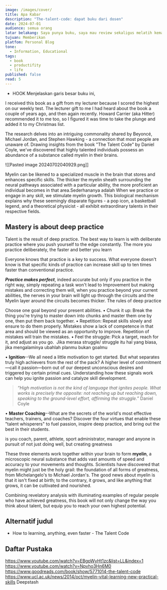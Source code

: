 ```yaml
---
image: /images/cover/
title: Apa Kabar
description: "The-talent-code: dapat buku dari dosen"
date: 2024-07-01
audience: semua orang
latar belakang: Saya punya buku, saya mau review sekaligus melatih kemampuan menulis saya
tujuan: Memberikan
platfom: Personal Blog
tone:
  - Information, Educational
tags:
  - book
  - productifity
  - life
published: false
read: 5
---
```

- HOOK
Menjelaskan garis besar buku ini, 

I received this book as a gift from my lecturer because I scored the highest on our weekly test. The lecturer gift to me I had heard about the book a couple of years ago, and then again recently. Howard Carrier (aka Hitter) recommended it to me too, so I figured it was time to take the plunge and added it to my Christmas list.

The research delves into an intriguing commonality shared by Beyoncé, Michael Jordan, and Stephen Hawking - a connection that most people are unaware of. Drawing insights from the book "The Talent Code" by Daniel Coyle, we've discovered that highly talented individuals possess an abundance of a substance called myelin in their brains.

![[Pasted image 20240702040929.png]]

Myelin can be likened to a specialized muscle in the brain that stores and enhances specific skills. The thicker the myelin sheath surrounding the neural pathways associated with a particular ability, the more proficient an individual becomes in that area.Sederhananya adalah When we practice or engage in any skill, we stimulate myelin growth. This biological mechanism explains why these seemingly disparate figures - a pop icon, a basketball legend, and a theoretical physicist - all exhibit extraordinary talents in their respective fields.

## Mastery is about deep practice
Talent is the result of deep practice. The best way to learn is with deliberate practice where you push yourself to the edge constantly. The more you practice deliberately, the faster and better you learn

Everyone knows that practice is a key to success. What everyone doesn't know is that specific kinds of practice can increase skill up to ten times faster than conventional practice.

***Practice makes perfect***, indeed accurate but only if you practice in the right way, simply repeating a task won't lead to Improvement but making mistakes and correcting them will, when you practice beyond your current abilities, the nerves in your brain will light up through the circuits and the Myelin layer around the circuits becomes thicker.
The rules of deep practice

Choose one goal beyond your present abilities.
 • Chunk it up: Break the thing you're trying to master down into chunks and master them one by one, then put them back together.
 • Repetition: Repeat skills slowly and ensure to do them properly. Mistakes show a lack of competence in that area and should be viewed as an opportunity to improve. Repetition of mistakes will train the mistakes.
 • Feel the struggle: Pick a target, reach for it, and adjust as you go. 
 Jika merasa struggle/ struggle itu hal yang biasa, jika mengalaminya ubahlah planmu bukan goalmu

• **Ignition**--We all need a little motivation to get started. But what separates truly high achievers from the rest of the pack? A higher level of commitment—call it passion—born out of our deepest unconscious desires and triggered by certain primal cues. Understanding how these signals work can help you ignite passion and catalyze skill development.

> _“High motivation is not the kind of language that ignites people. What works is precisely the opposite: not reaching up but reaching down, speaking to the ground-level effort, affirming the struggle.”_ Daniel Coyle

• **Master Coaching**--What are the secrets of the world's most effective teachers, trainers, and coaches? Discover the four virtues that enable these "talent whisperers" to fuel passion, inspire deep practice, and bring out the best in their students.

is you coach, parent, athlete, sport administrator, manager and anyone in pursuit of not just doing well, but creating greatness

These three elements work together within your brain to form **myelin**, a microscopic neural substance that adds vast amounts of speed and accuracy to your movements and thoughts. Scientists have discovered that myelin might just be the holy grail: the foundation of all forms of greatness, from Michelangelo's to Michael Jordan's. The good news about myelin is that it isn't fixed at birth; to the contrary, it grows, and like anything that grows, it can be cultivated and nourished.  
  
Combining revelatory analysis with illuminating examples of regular people who have achieved greatness, this book will not only change the way you think about talent, but equip you to reach your own highest potential.
## Alternatif judul
- How to learning, anything, even faster - The Talent Code
## Daftar Pustaka
https://www.youtube.com/watch?v=EBgpWyHt1zc&list=LL&index=1
https://www.youtube.com/watch?v=Npvho3Hn6M0
https://www.goodreads.com/book/show/5771014-the-talent-code
https://www.ucl.ac.uk/news/2014/oct/myelin-vital-learning-new-practical-skills
Deepstash